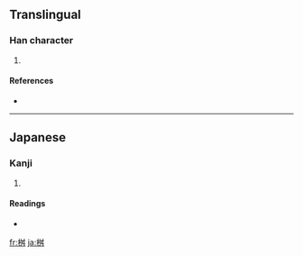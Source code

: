 ==Translingual==

===Han character===
{{Han char|rn=75|rad=木|as=06|sn=10|four=|canj=木弓戈手 (DNIQ)}}

# {{defn|Han|sort=木06}}

====References====
* {{Han ref|kx=0526.211|dkj=49165|hdz=21203.051|uh=685D|ud=26717}}

----

==Japanese==

===Kanji===
{{ja-kanji|grade=|rs=木06}}

# {{defn|Japanese}}

====Readings====
* {{ja-readings|on=|kun=[[ます]] (masu)}}

[[fr:桝]]
[[ja:桝]]